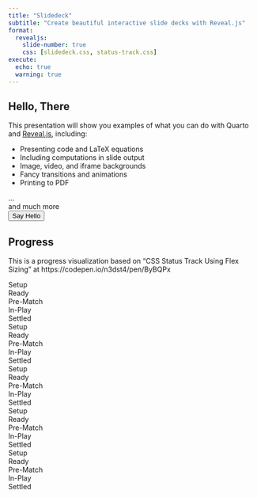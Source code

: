 ```yaml
---
title: "Slidedeck"
subtitle: "Create beautiful interactive slide decks with Reveal.js"
format:
  revealjs: 
    slide-number: true
    css: [slidedeck.css, status-track.css]
execute:
  echo: true
  warning: true    
---
```


## Hello, There

This presentation will show you examples of what you can do with Quarto and [Reveal.js](https://revealjs.com), including:

-   Presenting code and LaTeX equations
-   Including computations in slide output
-   Image, video, and iframe backgrounds
-   Fancy transitions and animations
-   Printing to PDF

...<div class="foo">and much more</div>

<form>  
  <input type="button" value="Say Hello" onclick="msg()"/>  
</form> 

<script type="text/javascript">
  function msg(){  
    alert("Hello, Local Slidedeck Script!");  
  }
</script>  

<script type="text/javascript" src="https://raw.githubusercontent.com/vanHeemstraSystems/quarto-revealjs/main/slidedeck.js"></script>

## Progress

This is a progress visualization based on "CSS Status Track Using Flex Sizing" at https://codepen.io/n3dst4/pen/ByBQPx

<div class="status-track">
  <div class="current"> <i class="fa fa-cog"></i>
    <label>Setup</label>
  </div>
  <div class="future"><i class="fa fa-circle-o"></i>
    <label>Ready</label>
  </div>
  <div class="future"> <i class="fa fa-circle-o"></i>
    <label>Pre-Match</label>
  </div>
  <div class="future"> <i class="fa fa-circle-o"></i>
    <label>In-Play</label>
  </div>
  <div class="future"> <i class="fa fa-circle-o"></i>
    <label>Settled</label>
  </div>
</div>
<div class="spacer"></div>
<div class="status-track">
  <div class="complete"> <i class="fa fa-check-circle-o"></i>
    <label>Setup</label>
  </div>
  <div class="current"><i class="fa fa-circle"></i>
    <label>Ready</label>
  </div>
  <div class="future"> <i class="fa fa-circle-o"></i>
    <label>Pre-Match</label>
  </div>
  <div class="future"> <i class="fa fa-circle-o"></i>
    <label>In-Play</label>
  </div>
  <div class="future"> <i class="fa fa-circle-o"></i>
    <label>Settled</label>
  </div>
</div>
<div class="spacer"></div>
<div class="status-track">
  <div class="complete"> <i class="fa fa-check-circle-o"></i>
    <label>Setup</label>
  </div>
  <div class="complete"><i class="fa fa-check-circle-o"></i>
    <label>Ready</label>
  </div>
  <div class="current"> <i class="fa fa-cog"></i>
    <label>Pre-Match</label>
  </div>
  <div class="future"> <i class="fa fa-circle-o"></i>
    <label>In-Play</label>
  </div>
  <div class="future"> <i class="fa fa-circle-o"></i>
    <label>Settled</label>
  </div>
</div>
<div class="spacer"></div>
<div class="status-track">
  <div class="complete"> <i class="fa fa-check-circle-o"></i>
    <label>Setup</label>
  </div>
  <div class="complete"><i class="fa fa-check-circle-o"> </i>
    <label>Ready</label>
  </div>
  <div class="complete"><i class="fa fa-check-circle-o"></i>
    <label>Pre-Match</label>
  </div>
  <div class="current"> <i class="fa fa-play-circle"></i>
    <label>In-Play</label>
  </div>
  <div class="future"> <i class="fa fa-circle-o"></i>
    <label>Settled</label>
  </div>
</div>
<div class="spacer"></div>
<div class="status-track">
  <div class="complete"> <i class="fa fa-check-circle-o"></i>
    <label>Setup</label>
  </div>
  <div class="complete"><i class="fa fa-check-circle-o"> </i>
    <label>Ready</label>
  </div>
  <div class="complete"><i class="fa fa-check-circle-o"></i>
    <label>Pre-Match</label>
  </div>
  <div class="complete"><i class="fa fa-check-circle-o"></i>
    <label>In-Play</label>
  </div>
  <div class="complete"> <i class="fa fa-check-circle-o"></i>
    <label>Settled</label>
  </div>
</div>

